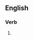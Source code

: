 ==English==

===Verb===
{{head|en|verb form}}

# {{present participle of|overprice|lang=en|nocat=1}}